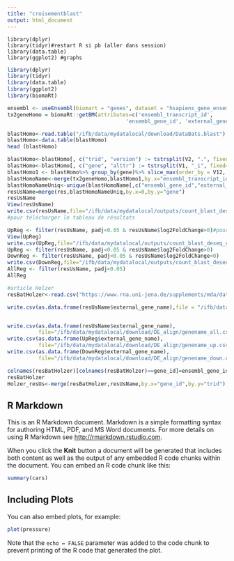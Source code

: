 ```yaml
---
title: "croisementblast"
output: html_document
---
```


```Librairie
library(dplyr)
library(tidyr)#restart R si pb (aller dans session)
library(data.table)
library(ggplot2) #graphs

```
```r
library(dplyr)
library(tidyr)
library(data.table)
library(ggplot2)
library(biomaRt)
```
```r
ensembl <- useEnsembl(biomart = "genes", dataset = "hsapiens_gene_ensembl")
tx2geneHomo = biomaRt::getBM(attributes=c('ensembl_transcript_id', 
                                      'ensembl_gene_id', 'external_gene_name'),mart=ensembl)
```

```r
blastHomo<-read.table("/ifb/data/mydatalocal/download/DataBats.blast")
blastHomo<-data.table(blastHomo)
head (blastHomo)
```

```r
blastHomo<-blastHomo[, c("trid", "version") := tstrsplit(V2, ".", fixed=TRUE)][]
blastHomo<-blastHomo[, c("gene", "alttr") := tstrsplit(V1, "_i", fixed=TRUE)][]
blastHomo1 <- blastHomo%>% group_by(gene)%>% slice_max(order_by = V12, n = 1, with_ties = TRUE)
blastHomoName<-merge(tx2geneHomo,blastHomo1,by.x="ensembl_transcript_id",by.y="trid")
blastHomoNameUniq<-unique(blastHomoName[,c("ensembl_gene_id","external_gene_name","gene")])
resUsName=merge(res,blastHomoNameUniq,by.x=0,by.y="gene")
resUsName
View(resUsName)
write.csv(resUsName,file="/ifb/data/mydatalocal/outputs/count_blast_deseq")
#pour télécharger le tableau de résultats

UpReg <- filter(resUsName, padj<0.05 & resUsName$log2FoldChange>0)#pour séparer dans le tableau les 
View(UpReg)
write.csv(UpReg,file="/ifb/data/mydatalocal/outputs/count_blast_deseq_up")
UpReg <- filter(resUsName, padj<0.05 & resUsName$log2FoldChange>0)
DownReg <- filter(resUsName, padj<0.05 & resUsName$log2FoldChange<0)
write.csv(DownReg,file="/ifb/data/mydatalocal/outputs/count_blast_deseq_down")
AllReg <- filter(resUsName, padj<0.05)
AllReg

#article Holzer
resBatHolzer<-read.csv("https://www.rna.uni-jena.de/supplements/mda/data/deseq2/RNA/Mock_6h_RNA_vs_IFN_6h_RNA/deseq2_Mock_6h_RNA_IFN_6h_RNA_full.csv")
```

```r
write.csv(as.data.frame(resUsName$external_gene_name),file = "/ifb/data/mydatalocal")


write.csv(as.data.frame(resUsName$external_gene_name), 
          file="/ifb/data/mydatalocal/download/DE_align/genename_all.csv",quote=FALSE,row.names = FALSE)
write.csv(as.data.frame(UpReg$external_gene_name), 
          file="/ifb/data/mydatalocal/download/DE_align/genename_up.csv",quote=FALSE,row.names = FALSE)
write.csv(as.data.frame(DownReg$external_gene_name), 
          file="/ifb/data/mydatalocal/download/DE_align/genename_down.csv",quote=FALSE,row.names = FALSE)

colnames(resBatHolzer)[colnames(resBatHolzer)==gene_id]=ensembl_gene_id
resBatHolzer
Holzer_resUs<-merge(resBatHolzer,resUsName,by.x="gene_id",by.y="trid")
```

## R Markdown

This is an R Markdown document. Markdown is a simple formatting syntax for authoring HTML, PDF, and MS Word documents. For more details on using R Markdown see <http://rmarkdown.rstudio.com>.

When you click the **Knit** button a document will be generated that includes both content as well as the output of any embedded R code chunks within the document. You can embed an R code chunk like this:

```r
summary(cars)
```

## Including Plots

You can also embed plots, for example:

```r
plot(pressure)
```

Note that the `echo = FALSE` parameter was added to the code chunk to prevent printing of the R code that generated the plot.
